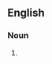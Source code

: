 {{also|lick-spittles}}

==English==

===Noun===
{{head|en|noun plural form}}

# {{plural of|lickspittle|lang=en}}